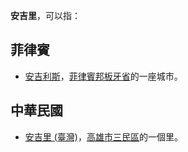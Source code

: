 '''安吉里'''，可以指：
== 菲律賓 ==
*[[安吉利斯|安吉利斯]]，[[菲律賓|菲律賓]][[邦板牙省|邦板牙省]]的一座城市。

== 中華民國 ==
*[[安吉里_(臺灣)|安吉里 (臺灣)]]，[[高雄市|高雄市]][[三民區|三民區]]的一個里。

{{消歧义|D|Cat=三字地名消歧义}}